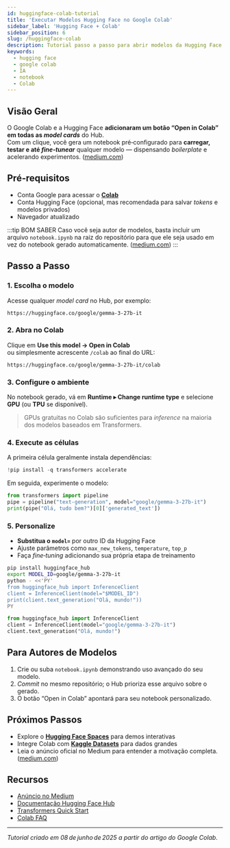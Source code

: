 ```yaml
---
id: huggingface-colab-tutorial
title: 'Executar Modelos Hugging Face no Google Colab'
sidebar_label: 'Hugging Face + Colab'
sidebar_position: 6
slug: /huggingface-colab
description: Tutorial passo a passo para abrir modelos da Hugging Face em um notebook Google Colab com um clique.
keywords:
  - hugging face
  - google colab
  - IA
  - notebook
  - Colab
---
```



## Visão Geral

O Google Colab e a Hugging Face **adicionaram um botão “Open&nbsp;in&nbsp;Colab” em todas as _model cards_** do Hub.  
Com um clique, você gera um notebook pré‑configurado para **carregar, testar e até _fine‑tunear_** qualquer modelo — dispensando _boilerplate_ e acelerando experimentos. ([medium.com](https://medium.com/google-colab/launch-hugging-face-models-in-colab-for-faster-ai-exploration-bee261978cf9))

## Pré‑requisitos

- Conta Google para acessar o **[Colab](https://colab.research.google.com)**
- Conta Hugging Face (opcional, mas recomendada para salvar _tokens_ e modelos privados)
- Navegador atualizado

:::tip BOM SABER
Caso você seja autor de modelos, basta incluir um arquivo `notebook.ipynb` na raiz do repositório para que ele seja usado em vez do notebook gerado automaticamente. ([medium.com](https://medium.com/google-colab/launch-hugging-face-models-in-colab-for-faster-ai-exploration-bee261978cf9))
:::

## Passo a Passo

### 1. Escolha o modelo

Acesse qualquer _model card_ no Hub, por exemplo:

```
https://huggingface.co/google/gemma-3-27b-it
```

### 2. Abra no Colab

Clique em **Use this model → Open in Colab**  
ou simplesmente acrescente `/colab` ao final do URL:

```
https://huggingface.co/google/gemma-3-27b-it/colab
```

### 3. Configure o ambiente

No notebook gerado, vá em **Runtime ▸ Change runtime type** e selecione **GPU** (ou **TPU** se disponível).

> GPUs gratuitas no Colab são suficientes para *inference* na maioria dos modelos baseados em Transformers.

### 4. Execute as células

A primeira célula geralmente instala dependências:

```python
!pip install -q transformers accelerate
```

Em seguida, experimente o modelo:

```python
from transformers import pipeline
pipe = pipeline("text-generation", model="google/gemma-3-27b-it")
print(pipe("Olá, tudo bem?")[0]['generated_text'])
```

### 5. Personalize

- **Substitua o `model=`** por outro ID da Hugging Face
- Ajuste parâmetros como `max_new_tokens`, `temperature`, `top_p`
- Faça _fine‑tuning_ adicionando sua própria etapa de treinamento

<Tabs>
<TabItem value="CLI" label="Via CLI">
  
```bash
pip install huggingface_hub
export MODEL_ID=google/gemma-3-27b-it
python - <<'PY'
from huggingface_hub import InferenceClient
client = InferenceClient(model="$MODEL_ID")
print(client.text_generation("Olá, mundo!"))
PY
```

</TabItem>
<TabItem value="Python" label="Python">
  
```python
from huggingface_hub import InferenceClient
client = InferenceClient(model="google/gemma-3-27b-it")
client.text_generation("Olá, mundo!")
```

</TabItem>
</Tabs>

## Para Autores de Modelos

1. Crie ou suba `notebook.ipynb` demonstrando uso avançado do seu modelo.  
2. _Commit_ no mesmo repositório; o Hub prioriza esse arquivo sobre o gerado.  
3. O botão “Open in Colab” apontará para seu notebook personalizado.

## Próximos Passos

- Explore o **[Hugging Face Spaces](https://huggingface.co/spaces)** para demos interativas
- Integre Colab com **[Kaggle Datasets](https://www.kaggle.com/datasets)** para dados grandes
- Leia o anúncio oficial no Medium para entender a motivação completa. ([medium.com](https://medium.com/google-colab/launch-hugging-face-models-in-colab-for-faster-ai-exploration-bee261978cf9))

## Recursos

- [Anúncio no Medium](https://medium.com/google-colab/launch-hugging-face-models-in-colab-for-faster-ai-exploration-bee261978cf9)
- [Documentação Hugging Face Hub](https://huggingface.co/docs/huggingface_hub)
- [Transformers Quick Start](https://huggingface.co/docs/transformers/quickstart)
- [Colab FAQ](https://research.google.com/colaboratory/faq.html)

---
*Tutorial criado em 08 de junho de 2025 a partir do artigo do Google Colab*.
